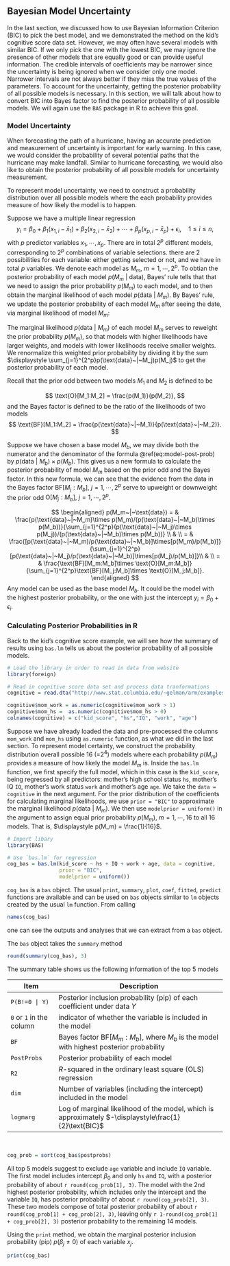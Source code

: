 ## Bayesian Model Uncertainty

In the last section, we discussed how to use Bayesian Information Criterion (BIC) to pick the best model, and we demonstrated the method on the kid's cognitive score data set. However, we may often  have several models with similar BIC. If we only pick the one with the lowest BIC, we may ignore the presence of other models that are equally good or can provide useful information. The credible intervals of coefficients may be narrower since the uncertainty is being ignored when we consider only one model. Narrower intervals are not always better if they miss the true values of the parameters. To account for the uncertainty, getting the posterior probability of all possible models is necessary. In this section, we will talk about how to convert BIC into Bayes factor to find the posterior probability of all possible models. We will again use the `BAS` package in R to achieve this goal.

### Model Uncertainty

When forecasting the path of a hurricane, having an accurate prediction and measurement of uncertainty is important for early warning. In this case, we would consider the probability of several potential paths that the hurricane may make landfall. Similar to hurricane forecasting, we would also like to obtain the posterior probability of all possible models for uncertainty measurement. 

To represent model uncertainty, we need to construct a probability distribution over all possible models where the each probability provides measure of how likely the model is to happen.

Suppose we have a multiple linear regression
$$ y_i = \beta_0+\beta_1(x_{1,i} - \bar{x}_1)+\beta_2(x_{2,i} - \bar{x}_2)+\cdots+\beta_p(x_{p,i}-\bar{x}_p)+\epsilon_i, \quad 1\leq i \leq n,$$
with $p$ predictor variables $x_1,\cdots, x_p$. There are in total $2^p$ different models, corresponding to $2^p$ combinations of variable selections. there are 2 possibilities for each variable: either getting selected or not, and we have in total $p$ variables. We denote each model as $M_m,\ m=1,\cdots,2^p$. To obtian the posterior probability of each model $p(M_m~|~\text{data})$, Bayes' rule tells that that we need to assign the prior probability $p(M_m)$ to each model, and to then obtain the marginal likelihood of each model $p(\text{data}~|~M_m)$. By Bayes' rule, we update the posterior probability of each model $M_m$ after seeing the date, via marginal likelihood of model $M_m$:

\begin{equation} 
p(M_m~|~\text{data}) = \frac{\text{marginal likelihood of }M_m\times p(M_m)}{\sum_{j=1}^{2^p}\text{marginal likelihood of }M_j\times p(M_j)} = \frac{p(\text{data}~|~M_m)p(M_m)}{\sum_{j=1}^{2^p}p(\text{data}~|~M_m)p(M_m)}. 
(\#eq:model-post-prob) 
\end{equation}

The marginal likelihood $p(\text{data}~|~M_m)$ of each model $M_m$ serves to reweight the prior probability $p(M_m)$, so that models with higher likelihoods have larger weights, and models with lower likelihoods receive smaller weights. We renormalize this weighted prior probability by dividing it by the sum $\displaystyle \sum_{j=1}^{2^p}p(\text{data}~|~M_j)p(M_j)$ to get the posterior probability of each model.

Recall that the prior odd between two models $M_1$ and $M_2$ is defined to be

$$
\text{O}[M_1:M_2] =  \frac{p(M_1)}{p(M_2)},
$$
and the Bayes factor is defined to be the ratio of the likelihoods of two models
$$ \text{BF}[M_1:M_2] = \frac{p(\text{data}~|~M_1)}{p(\text{data}~|~M_2)}. $$

Suppose we have chosen a base model $M_b$, we may divide both the numerator and the denominator of the formula \@ref(eq:model-post-prob) by $p(\text{data}~|~M_b)\times p(M_b)$. This gives us a new formula to calculate the posterior probability of model $M_m$ based on the prior odd and the Bayes factor. In this new formula, we can see that the evidence from the data in the Bayes factor $\text{BF}[M_j:M_b],\ j=1,\cdots, 2^p$ serve to upweight or downweight the prior odd $\text{O}[M_j:M_b],\ j=1,\cdots,2^p$.

$$
\begin{aligned}
p(M_m~|~\text{data}) = & \frac{p(\text{data}~|~M_m)\times p(M_m)/(p(\text{data}~|~M_b)\times p(M_b))}{\sum_{j=1}^{2^p}(p(\text{data}~|~M_j)\times p(M_j))/(p(\text{data}~|~M_b)\times p(M_b))} \\
 & \\
= & \frac{[p(\text{data}~|~M_m)/p(\text{data}~|~M_b)]\times[p(M_m)/p(M_b)]}{\sum_{j=1}^{2^p}[p(\text{data}~|~M_j)/p(\text{data}~|~M_b)]\times[p(M_j)/p(M_b)]}\\
  & \\
= & \frac{\text{BF}[M_m:M_b]\times \text{O}[M_m:M_b]}{\sum_{j=1}^{2^p}\text{BF}[M_j:M_b]\times \text{O}[M_j:M_b]}.
\end{aligned}
$$
Any model can be used as the base model $M_b$. It could be the model with the highest posterior probability, or the one with just the intercept $y_i = \beta_0+\epsilon_i$. 

### Calculating Posterior Probabilities in R

Back to the kid's cognitive score example, we will see how the summary of results using `bas.lm` tells us about the posterior probability of all possible models.


```r
# Load the library in order to read in data from website
library(foreign)    

# Read in cognitive score data set and process data tranformations
cognitive = read.dta("http://www.stat.columbia.edu/~gelman/arm/examples/child.iq/kidiq.dta")

cognitive$mom_work = as.numeric(cognitive$mom_work > 1)
cognitive$mom_hs =  as.numeric(cognitive$mom_hs > 0)
colnames(cognitive) = c("kid_score", "hs","IQ", "work", "age")
```

Suppose we have already loaded the data and pre-processed the columns `mom_work` and `mom_hs` using `as.numeric` function, as what we did in the last section. To represent model certainty, we construct the probability distribution overall possible 16 (=$2^4$) models where each probability $p(M_m)$ provides a measure of how likely the model $M_m$ is. Inside the `bas.lm` function, we first specify the full model, which in this case is the `kid_score`, being regressed by all predictors: mother's high school status `hs`, mother's IQ `IQ`, mother's work status `work` and mother's age `age`. We take the `data = cognitive` in the next argument. For the prior distribution of the coefficients for calculating marginal likelihoods, we use `prior = "BIC"` to approximate the marginal likelihood $p(\text{data}~|~M_m)$. We then use `modelprior = uniform()` in the argument to assign equal prior probability $p(M_m),\ m=1,\cdots, 16$ to all 16 models. That is, $\displaystyle p(M_m) = \frac{1}{16}$.

```r
# Import libary
library(BAS)

# Use `bas.lm` for regression
cog_bas = bas.lm(kid_score ~ hs + IQ + work + age, data = cognitive,
                 prior = "BIC",
                 modelprior = uniform())
```

`cog_bas` is a `bas` object. The usual `print`, `summary`, `plot`, `coef`, `fitted`, `predict` functions are available and can be used on `bas` objects similar to `lm` objects created by the usual `lm` function. From calling

```r
names(cog_bas)
```
one can see the outputs and analyses that we can extract from a `bas` object.

The `bas` object takes the `summary` method

```r
round(summary(cog_bas), 3)
```

The summary table shows us the following information of the top 5 models

Item          | Description
--------------| -------------------------------------------------
`P(B!=0 | Y)` | Posterior inclusion probability (pip) of each coefficient under data $Y$
`0` or `1` in the column | indicator of whether the variable is included in the model
`BF`          | Bayes factor $\text{BF}[M_m:M_b]$, where $M_b$ is the model with highest posterior probability
`PostProbs`   | Posterior probability of each model
`R2`          | $R$-squared in the ordinary least square (OLS) regression
`dim`         | Number of variables (including the intercept) included in the model
`logmarg`     | Log of marginal likelihood of the model, which is approximately  $-\displaystyle\frac{1}{2}\text{BIC}$

<br/>

```r
cog_prob = sort(cog_bas$postprobs)
```

All top 5 models suggest to exclude `age` variable and include `IQ` variable. The first model includes intercept $\beta_0$ and only `hs` and `IQ`, with a posterior probability of about `r round(cog_prob[1], 3)`. The model with the 2nd highest posterior probability, which includes only the intercept and the variable `IQ`, has posterior probability of about `r round(cog_prob[2], 3)`. These two models compose of total posterior probability of about `r round(cog_prob[1] + cog_prob[2], 3)`, leaving only `r 1-round(cog_prob[1] + cog_prob[2], 3)` posterior probability to the remaining 14 models. 

Using the `print` method, we obtain the marginal posterior inclusion probability (pip) $p(\beta_j\neq 0)$ of each variable $x_j$.

```r
print(cog_bas)
```



